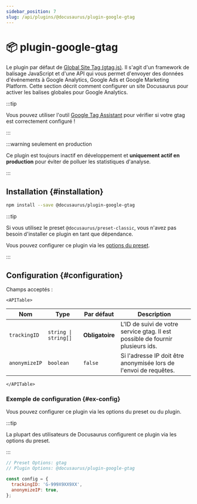 ```yaml
---
sidebar_position: 7
slug: /api/plugins/@docusaurus/plugin-google-gtag
---
```


# 📦 plugin-google-gtag


Le plugin par défaut de [Global Site Tag (gtag.js)](https://developers.google.com/tag-platform/gtagjs). Il s'agit d'un framework de balisage JavaScript et d'une API qui vous permet d'envoyer des données d'événements à Google Analytics, Google Ads et Google Marketing Platform. Cette section décrit comment configurer un site Docusaurus pour activer les balises globales pour Google Analytics.

:::tip

Vous pouvez utiliser l'outil [Google Tag Assistant](https://tagassistant.google.com/) pour vérifier si votre gtag est correctement configuré !

:::

:::warning seulement en production

Ce plugin est toujours inactif en développement et **uniquement actif en production** pour éviter de polluer les statistiques d'analyse.

:::

## Installation {#installation}

```bash npm2yarn
npm install --save @docusaurus/plugin-google-gtag
```

:::tip

Si vous utilisez le preset `@docusaurus/preset-classic`, vous n'avez pas besoin d'installer ce plugin en tant que dépendance.

Vous pouvez configurer ce plugin via les [options du preset](../../using-plugins.mdx#docusauruspreset-classic).

:::

## Configuration {#configuration}

Champs acceptés :

```mdx-code-block
<APITable>
```

| Nom           | Type                            | Par défaut      | Description                                                                    |
| ------------- | ------------------------------- | --------------- | ------------------------------------------------------------------------------ |
| `trackingID`  | <code>string \| string[]</code> | **Obligatoire** | L'ID de suivi de votre service gtag. Il est possible de fournir plusieurs ids. |
| `anonymizeIP` | `boolean`                       | `false`         | Si l'adresse IP doit être anonymisée lors de l'envoi de requêtes.              |

```mdx-code-block
</APITable>
```

### Exemple de configuration {#ex-config}

Vous pouvez configurer ce plugin via les options du preset ou du plugin.

:::tip

La plupart des utilisateurs de Docusaurus configurent ce plugin via les options du preset.

:::

```js config-tabs
// Preset Options: gtag
// Plugin Options: @docusaurus/plugin-google-gtag

const config = {
  trackingID: 'G-999X9XX9XX',
  anonymizeIP: true,
};
```

